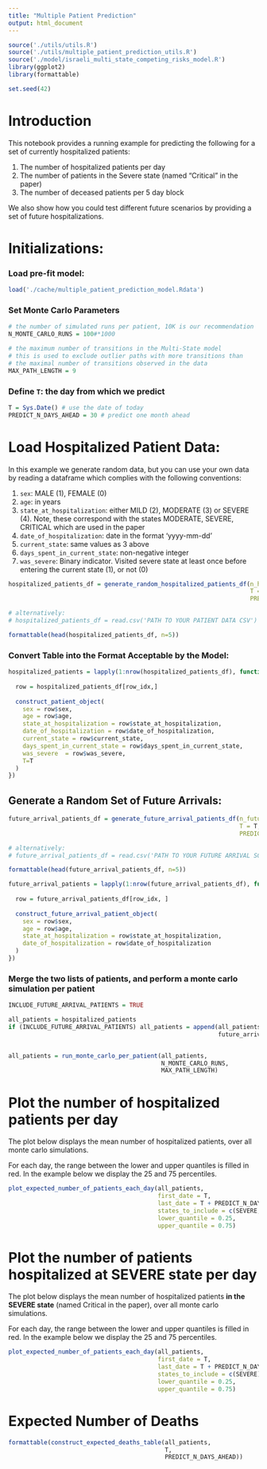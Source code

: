```yaml
---
title: "Multiple Patient Prediction"
output: html_document
---
```



```r
source('./utils/utils.R')
source('./utils/multiple_patient_prediction_utils.R')
source('./model/israeli_multi_state_competing_risks_model.R')
library(ggplot2)
library(formattable)

set.seed(42)

```

# Introduction

This notebook provides a running example for predicting the following for a set of currently hospitalized patients:

1. The number of hospitalized patients per day
2. The number of patients in the Severe state (named "Critical" in the paper) 
3. The number of deceased patients per 5 day block

We also show how you could test different future scenarios by providing a set of future hospitalizations. 


# Initializations:

### Load pre-fit model:

```r
load('./cache/multiple_patient_prediction_model.Rdata')
```

### Set Monte Carlo Parameters

```r
# the number of simulated runs per patient, 10K is our recommendation
N_MONTE_CARLO_RUNS = 100#*1000

# the maximum number of transitions in the Multi-State model
# this is used to exclude outlier paths with more transitions than
# the maximal number of transitions observed in the data
MAX_PATH_LENGTH = 9 
```


### Define `T`: the day from which we predict

```r
T = Sys.Date() # use the date of today
PREDICT_N_DAYS_AHEAD = 30 # predict one month ahead
```


# Load Hospitalized Patient Data:

In this example we generate random data, but you can use your own data by reading a dataframe which complies with the following conventions:

1. `sex`: MALE (1), FEMALE (0)
2. `age`: in years
3. `state_at_hospitalization`: either MILD (2), MODERATE (3) or SEVERE (4). Note, these correspond with the states MODERATE, SEVERE, CRITICAL which are used in the paper
4. `date_of_hospitalization`: date in the format 'yyyy-mm-dd'
5. `current_state`: same values as 3 above
6. `days_spent_in_current_state`: non-negative integer
7. `was_severe`: Binary indicator. Visited severe state at least once before entering the current state (1), or not (0)


```r
hospitalized_patients_df = generate_random_hospitalized_patients_df(n_hospitalized_patients = 30,
                                                                    T = T,
                                                                    PREDICT_N_DAYS_AHEAD = PREDICT_N_DAYS_AHEAD)

# alternatively:
# hospitalized_patients_df = read.csv('PATH TO YOUR PATIENT DATA CSV')

formattable(head(hospitalized_patients_df, n=5))
```

### Convert Table into the Format Acceptable by the Model:

```r
hospitalized_patients = lapply(1:nrow(hospitalized_patients_df), function(row_idx) {
  
  row = hospitalized_patients_df[row_idx,]
  
  construct_patient_object(
    sex = row$sex, 
    age = row$age, 
    state_at_hospitalization = row$state_at_hospitalization,
    date_of_hospitalization = row$date_of_hospitalization,
    current_state = row$current_state,
    days_spent_in_current_state = row$days_spent_in_current_state,
    was_severe  = row$was_severe,
    T=T
  )
})
```


## Generate a Random Set of Future Arrivals:

```r
future_arrival_patients_df = generate_future_arrival_patients_df(n_future_arrivals = 100,
                                                                 T = T,
                                                                 PREDICT_N_DAYS_AHEAD = PREDICT_N_DAYS_AHEAD)

# alternatively:
# future_arrival_patients_df = read.csv('PATH TO YOUR FUTURE ARRIVAL SCENARIO CSV')

formattable(head(future_arrival_patients_df, n=5))
```

```r
future_arrival_patients = lapply(1:nrow(future_arrival_patients_df), function(row_idx) {
  
  row = future_arrival_patients_df[row_idx, ]
  
  construct_future_arrival_patient_object(
    sex = row$sex,
    age = row$age,
    state_at_hospitalization = row$state_at_hospitalization,
    date_of_hospitalization = row$date_of_hospitalization
  )  
})
```


### Merge the two lists of patients, and perform a monte carlo simulation per patient

```r
INCLUDE_FUTURE_ARRIVAL_PATIENTS = TRUE
```


```r
all_patients = hospitalized_patients
if (INCLUDE_FUTURE_ARRIVAL_PATIENTS) all_patients = append(all_patients, 
                                                           future_arrival_patients)  


all_patients = run_monte_carlo_per_patient(all_patients, 
                                           N_MONTE_CARLO_RUNS, 
                                           MAX_PATH_LENGTH)
```

# Plot the number of hospitalized patients per day 

The plot below displays the mean number of hospitalized patients, over all monte carlo simulations. 

For each day, the range between the lower and upper quantiles is filled in red. In the example below we display the 25 and 75 percentiles. 

```r
plot_expected_number_of_patients_each_day(all_patients,
                                          first_date = T,
                                          last_date = T + PREDICT_N_DAYS_AHEAD,
                                          states_to_include = c(SEVERE, MILD_OR_MODERATE), # all "hospitalized" states
                                          lower_quantile = 0.25,
                                          upper_quantile = 0.75)

```


# Plot the number of patients hospitalized at SEVERE state per day 

The plot below displays the mean number of hospitalized patients **in the SEVERE state** (named Critical in the paper), over all monte carlo simulations. 

For each day, the range between the lower and upper quantiles is filled in red. In the example below we display the 25 and 75 percentiles.

```r
plot_expected_number_of_patients_each_day(all_patients,
                                          first_date = T,
                                          last_date = T + PREDICT_N_DAYS_AHEAD,
                                          states_to_include = c(SEVERE),
                                          lower_quantile = 0.25,
                                          upper_quantile = 0.75)

```



# Expected Number of Deaths


```r
formattable(construct_expected_deaths_table(all_patients, 
                                            T, 
                                            PREDICT_N_DAYS_AHEAD))
```


# 